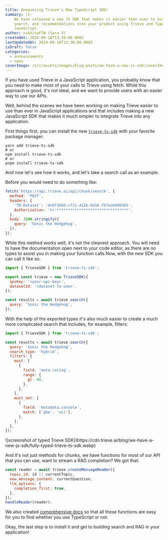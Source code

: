 ```yaml
---
title: Announcing Trieve's New TypeScript SDK!
summary: |2-
    We have released a new JS SDK that makes it easier than ever to build RAG,
    search, and recommendations into your product using Trieve and TypeScript or
    JavaScript.
author: nikkitaFTW (Sara V)
createdAt: 2024-09-10T13:38:00.000Z
lastUpdatedAt: 2024-09-10T13:38:00.000Z
isDraft: false
categories:
  - announcements
  - news
coverImage: /src/assets/images/blog-posts/we-have-a-new-js-sdk/coverImage.webp
---
```

If you have used Trieve in a JavaScript application, you probably know that you need to make most of your calls to Trieve using fetch. While this approach is good, it's not ideal, and we want to provide users with an easier way to use our APIs.

Well, behind the scenes we have been working on making Trieve easier to use than ever in JavaScript applications and that includes making a new JavaScript SDK that makes it much simpler to integrate Trieve into any application.

First things first, you can install the new [`trieve-ts-sdk`](https://www.npmjs.com/package/trieve-ts-sdk) with your favorite package manager:

```bash!
yarn add trieve-ts-sdk
# or
npm install trieve-ts-sdk
# or
pnpm install trieve-ts-sdk
```

And now let's see how it works, and let's take a search call as an example.

Before you would need to do something like:

```javascript
fetch('https://api.trieve.ai/api/chunk/search', {
  method: 'POST',
  headers: {
    'TR-Dataset': 'dc6f3b0d-cf21-412b-9d16-fb7ade090365',
    Authorization: 'tr-********************************',
  },
  body: JSON.stringify({
    query: 'Sonic the Hedgehog',
  }),
});
```

While this method works well, it's not the cleanest approach. You will need to have the documentation open next to your code editor, as there are no types to assist you in making your function calls.Now, with the new SDK you can call it like so:

```javascript
import { TrieveSDK } from 'trieve-ts-sdk';

export const trieve = new TrieveSDK({
  apiKey: '<your-api-key>',
  datasetId: '<dataset-to-use>',
});

const results = await trieve.search({
  query: 'Sonic the Hedgehog',
});
```

With the help of the exported types it's also much easier to create a much more complicated search that includes, for example, filters:

```javascript
import { TrieveSDK } from 'trieve-ts-sdk';

const results = await trieve.search({
  query: 'Sonic the Hedgehog',
  search_type: 'hybrid',
  filters: {
    must: [
      {
        field: 'meta.rating',
        range: {
          gt: 80,
        },
      },
    ],
    must_not: [
      {
        field: 'metadata.console',
        match: ['gba', 'wii'],
      },
    ],
  },
});
```

!\[screenshot of typed Trieve SDK]\(https\://cdn.trieve.ai/blog/we-have-a-new-js-sdk/fully-typed-trieve-ts-sdk.webp)

And it's not just methods for chunks, we have functions for most of our API that you can use, want to stream a RAG completion? We got that:

```javascript
const reader = await trieve.createMessageReader({
  topic_id: id || currentTopic,
  new_message_content: currentQuestion,
  llm_options: {
    completion_first: true,
  },
});
handleReader(reader);
```

We also created [comprehensive docs](https://ts-sdk.trieve.ai/) so that all these functions are easy for you to find whether you use TypeScript or not.

Okay, the last step is to install it and get to building search and RAG in your application!
